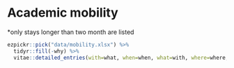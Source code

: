 # Academic mobility

*only stays longer than two month are listed

```r
ezpickr::pick("data/mobility.xlsx") %>%
  tidyr::fill(-why) %>%
  vitae::detailed_entries(with=what, when=when, what=with, where=where, why=why)
```

